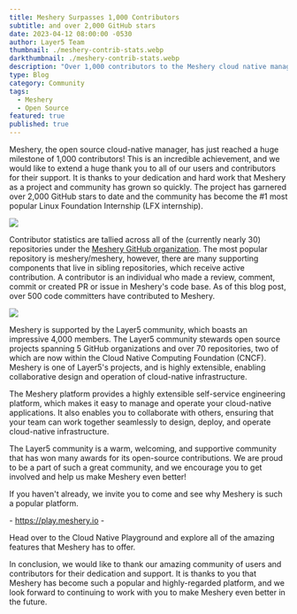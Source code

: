 ```yaml
---
title: Meshery Surpasses 1,000 Contributors
subtitle: and over 2,000 GitHub stars
date: 2023-04-12 08:00:00 -0530
author: Layer5 Team
thumbnail: ./meshery-contrib-stats.webp
darkthumbnail: ./meshery-contrib-stats.webp
description: "Over 1,000 contributors to the Meshery cloud native management project."
type: Blog
category: Community
tags:
  - Meshery
  - Open Source
featured: true
published: true
---
```






<BlogWrapper>

Meshery, the open source cloud-native manager, has just reached a huge milestone of 1,000 contributors! This is an incredible achievement, and we would like to extend a huge thank you to all of our users and contributors for their support. It is thanks to your dedication and hard work that Meshery as a project and community has grown so quickly. The project has garnered over 2,000 GitHub stars to date and the community has become the #1 most popular Linux Foundation Internship (LFX internship).

<img src={MesheryStats} className="image-right-no-shadow" /> 

Contributor statistics are tallied across all of the  (currently nearly 30) repositories under the [Meshery GitHub organization](https://github.com/meshery). The most popular repository is meshery/meshery, however, there are many supporting components that live in sibling repositories, which receive active contribution. A contributor is an individual who made a review, comment, commit or created PR or issue in Meshery's code base. As of this blog post, over 500 code committers have contributed to Meshery.


<img src={MesheryStars} className="image-left-no-shadow" /> 


Meshery is supported by the Layer5 community, which <Link to="/blog/community/building-amazing-open-source-tools-one-contributor-at-a-time">boasts an impressive 4,000 members</Link>. The Layer5 community stewards open source projects spanning 5 GitHub organizations and over 70 repositories, two of which are now within the Cloud Native Computing Foundation (CNCF). Meshery is one of Layer5's projects, and is highly extensible, enabling collaborative design and operation of cloud-native infrastructure.

The Meshery platform provides a highly extensible self-service engineering platform, which makes it easy to manage and operate your cloud-native applications. It also enables you to collaborate with others, ensuring that your team can work together seamlessly to design, deploy, and operate cloud-native infrastructure.

The Layer5 community is a warm, welcoming, and supportive community that has won many awards for its open-source contributions. We are proud to be a part of such a great community, and we encourage you to get involved and help us make Meshery even better!

<div className="tip" style={{fontSize: "1.15rem", textAlign: "center"}}>
  <p>If you haven't already, we invite you to come and see why Meshery is such a popular platform. </p>
  <p className="tip" style={{fontSize: "1.25rem", textAlign: "center"}}>
    - <a href="https://play.meshery.io">https://play.meshery.io</a> -
  </p>
  <p>
  Head over to the Cloud Native Playground and explore all of the amazing features that Meshery has to offer.
  </p>
</div>

In conclusion, we would like to thank our amazing community of users and contributors for their dedication and support. It is thanks to you that Meshery has become such a popular and highly-regarded platform, and we look forward to continuing to work with you to make Meshery even better in the future.

</BlogWrapper>